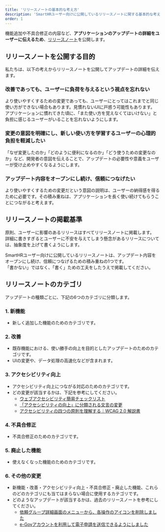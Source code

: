 ```yaml
---
title: 'リリースノートの基本的な考え方'
description: 'SmartHRユーザー向けに公開しているリリースノートに関する基本的な考え方をまとめています。'
order: 1
---
```

機能追加や不具合修正の内容など、**アプリケーションのアップデートの詳細をユーザーに伝えるため**、[リリースノート](https://support.smarthr.jp/ja/release-notes/)を公開します。

## リリースノートを公開する目的
私たちは、以下の考えからリリースノートを公開してアップデートの詳細を伝えます。

### 改善であっても、ユーザーに負荷を与えるという視点を忘れない
より使いやすくするための変更であっても、ユーザーにとってはこれまでと同じ使い方ができない場合もあります。見慣れないUIに戸惑う可能性もあります。  
アプリケーションに慣れてきた頃に、「また使い方を覚えなくてはいけない」と負担に感じるユーザーがいることを忘れないようにします。

### 変更の意図を明確にし、新しい使い方を学習するユーザーの心理的負担を軽減したい
「なぜ変更したのか」「どのように便利になるのか」「どう使うための変更なのか」など、開発者の意図を伝えることで、アップデートの必要性や意義をユーザーが受け止めやすくなるようにします。

### アップデート内容をオープンにし続け、信頼につなげたい
より使いやすくするための変更だという意図の説明は、ユーザーの納得感を得るために必要です。その積み重ねは、アプリケーションを長く使い続けてもらうことにつながると考えます。

## リリースノートの掲載基準

原則、ユーザーに影響のあるリリースはすべてリリースノートに掲載します。  
詳細に書きすぎるとユーザーに不安を与えてしまう懸念があるリリースについては、抽象度を上げて書くようにします。

SmartHRユーザー向けに公開しているリリースノートは、アップデート内容をオープンにし続け、信頼につなげるための積み重ねの1つです。  
「書かない」ではなく、「書く」ための工夫をしたうえで掲載してください。

## リリースノートのカテゴリ
アップデートの種類ごとに、下記の6つのカテゴリに分類します。

### 1. 新機能
- 新しく追加した機能のためのカテゴリです。

### 2. 改善
- 既存機能における、使い勝手の向上を目的としたアップデートのためのカテゴリです。
- UIの変更や、データ処理の高速化などが含まれます。

### 3. アクセシビリティ向上
- アクセシビリティ向上につながる対応のためのカテゴリです。
- どの変更が該当するかは、下記を参考にしてください。
    - [ウェブアクセシビリティ簡易チェックリスト](/accessibility/check-list/)
    - [「アクセシビリティの向上」に分類される文言の変更](/products/contents/release-note/text-check-list/)
    - [アクセシビリティの四つの原則を理解する｜WCAG 2.0 解説書](https://waic.jp/docs/UNDERSTANDING-WCAG20/intro.html#introduction-fourprincs-head)

### 4. 不具合修正
- 不具合修正のためのカテゴリです。

### 5. 廃止した機能
- 使えなくなった機能のためのカテゴリです。

### 6. その他の変更
- 新機能・改善・アクセシビリティ向上・不具合修正・廃止した機能、これらのどのカテゴリにも当てはまらない場合に使用するカテゴリです。
- どのようなアップデートが該当するかは、過去のリリースノートを参考にしてください。
  - [依頼グループ詳細画面のメニューから、各操作のアイコンを削除しました](https://support.smarthr.jp/ja/release-notes/keiyaku/2023-04-11/1262bee7-3e76-4691-b0aa-21a53ad38543/)
  - [e-Govアカウントを利用して電子申請を送信できるようにしました](https://support.smarthr.jp/ja/release-notes/doc/2023-10-12/1e66c7d3-5ea3-4ead-b034-23a928f4a082/)
